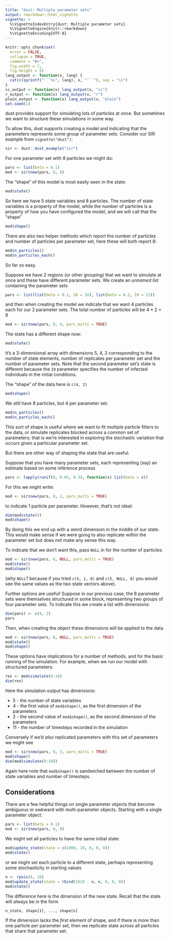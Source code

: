 ```yaml
---
title: "dust: Multiple parameter sets"
output: rmarkdown::html_vignette
vignette: >
  %\VignetteIndexEntry{dust: Multiple parameter sets}
  %\VignetteEngine{knitr::rmarkdown}
  %\VignetteEncoding{UTF-8}
---
```


```r
knitr::opts_chunk$set(
  error = FALSE,
  collapse = TRUE,
  comment = "#>",
  fig.width = 7,
  fig.height = 5)
lang_output <- function(x, lang) {
  cat(c(sprintf("```%s", lang), x, "```"), sep = "\n")
}
cc_output <- function(x) lang_output(x, "cc")
r_output <- function(x) lang_output(x, "r")
plain_output <- function(x) lang_output(x, "plain")
set.seed(1)
```

dust provides support for simulating lots of particles at once. But sometimes we want to structure these simulations in some way.

To allow this, dust supports creating a model and indicating that the parameters represents some group of parameter sets. Consider our SIR example from `vignette("dust")`:

```r
sir <- dust::dust_example("sir")
```

For one parameter set with 8 particles we might do:

```r
pars <- list(beta = 0.1)
mod <- sir$new(pars, 0, 8)
```

The "shape" of this model is most easily seen in the state:

```r
mod$state()
```

So here we have 5 state variables and 8 particles. The number of state variables is a property of the model, while the number of particles is a property of how you have configured the model, and we will call that the "shape"

```r
mod$shape()
```

There are also two helper methods which report the number of particles and number of particles per parameter set, here these will both report 8:

```r
mod$n_particles()
mod$n_particles_each()
```

So far so easy.

Suppose we have 2 regions (or other grouping) that we want to simulate at once and these have different parameter sets. We create an *unnamed list* containing the parameter sets

```r
pars <- list(list(beta = 0.1, I0 = 10), list(beta = 0.2, I0 = 12))
```

and then when creating the model we indicate that we want 4 particles each for our 2 parameter sets. The total number of particles will be 4 * 2 = 8

```r
mod <- sir$new(pars, 0, 4, pars_multi = TRUE)
```

The state has a different shape now:

```r
mod$state()
```

It's a 3-dimensional array with dimensions 5, 4, 2 corresponding to the number of state elements, number of replicates per parameter set and the number of parameter sets. Note that the second parameter set's state is different because the `I0` parameter specifies the number of infected individuals in the initial conditions.

The "shape" of the data here is `c(4, 2)`

```r
mod$shape()
```

We still have 8 particles, but 4 per parameter set:

```r
mod$n_particles()
mod$n_particles_each()
```

This sort of shape is useful where we want to fit multiple particle filters to the data, or simulate replicates blocked across a common set of parameters; that is we're interested in exploring the stochastic variation that occurs given a particular parameter set.

But there are other way of shaping the state that are useful.

Suppose that you have many parameter sets, each representing (say) an estimate based on some inference process

```r
pars <- lapply(runif(8, 0.05, 0.3), function(x) list(beta = x))
```

For this we might write:

```r
mod <- sir$new(pars, 0, 1, pars_multi = TRUE)
```

to indicate 1 particle per parameter. However, that's not ideal:

```r
dim(mod$state())
mod$shape()
```

By doing this we end up with a weird dimension in the middle of our state. This would make sense if we were going to also replicate within the parameter set but does not make any sense this way.

To indicate that we don't want this, pass `NULL` in for the number of particles:

```r
mod <- sir$new(pars, 0, NULL, pars_multi = TRUE)
mod$state()
mod$shape()
```

(why `NULL`? because if you tried `c(5, 1, 8)` and `c(5, NULL, 8)` you would see the same values as the two state vectors above).

Further options are useful! Suppose in our previous case, the 8 parameter sets were themselves structured in some block, representing two groups of four parameter sets. To indicate this we create a list with dimensions:

```r
dim(pars) <- c(4, 2)
pars
```

Then, when creating the object these dimensions will be applied to the data

```r
mod <- sir$new(pars, 0, NULL, pars_multi = TRUE)
mod$state()
mod$shape()
```

These options have implications for a number of methods, and for the basic running of the simulation. For example, when we run our model with structured parameters:

```r
res <- mod$simulate(0:10)
dim(res)
```

Here the simulation output has dimensions:

* 5 - the number of state variables
* 4 - the first value of `mod$shape()`, as the first dimension of the parameters
* 2 - the second value of `mod$shape()`, as the second dimension of the parameters
* 11 - the number of timesteps recorded in the simulation

Conversely if we'd *also* replicated parameters with this set of parameters we might see

```r
mod <- sir$new(pars, 0, 3, pars_multi = TRUE)
mod$shape()
dim(mod$simulate(0:10))
```

Again here note that `mod$shape()` is sandwiched between the number of state variables and number of timesteps.

## Considerations

There are a few helpful things on single parameter objects that become ambiguous or awkward with multi-parameter objects. Starting with a single parameter object:

```r
pars <- list(beta = 0.1)
mod <- sir$new(pars, 0, 8)
```

We might set all particles to have the same initial state:

```r
mod$update_state(state = c(1000, 10, 0, 0, 0))
mod$state()
```

or we might set each particle to a different state, perhaps representing some stochasticity in starting values

```r
n <- rpois(8, 10)
mod$update_state(state = rbind(1010 - n, n, 0, 0, 0))
mod$state()
```

The difference here is the dimension of the new state. Recall that the state will always be in the form

```
n_state, shape[1], ..., shape[n]
```

If the dimension lacks the *first* element of shape, and if there is more than one particle per parameter set, then we replicate state across all particles that share that parameter set.
